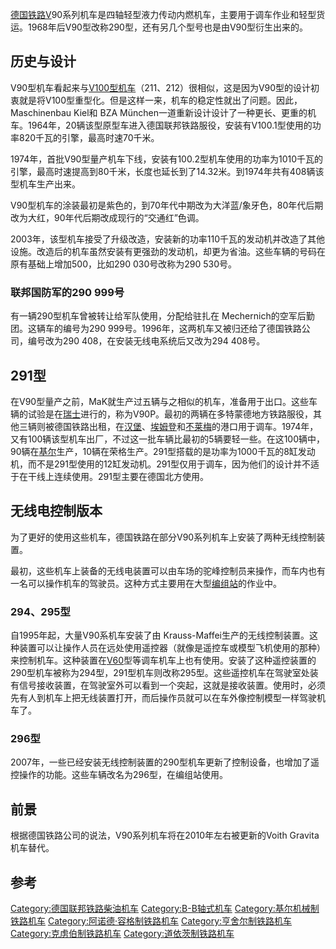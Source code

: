 {{noteTA
|G1=DE
|G2=Railway
|G3=Unit
|1=zh-tw:鐵路公司;zh-cn:运营商;
|2=zh-tw:車廠;    zh-cn:制造商;
|3=zh-cn:实现;    zh-tw:達成;
|4=zh-cn:从而;    zh-tw:進而;
|5=zh-cn:營運商;  zh-tw:鐵路公司;
}}

{{Infobox Locomotive
| name             =德国铁路V90系列内燃机车
 、
| powertype        = 
| image            = Museumslokomotive 290 371.JPG
| caption          = 290型
| designer         = 
| builder          = MaK
| serialnumber     = 
| serviceclass     = 
| buildmodel       = 
| service          = 
| builddate        = 1963,1964-1974
| totalproduction  = 
| whytetype        = 
| aarother         = 
| uicclass         = 
| gauge            = 1.435m
| trucks           = 
| bogies           = 
| wheeldiameter    = 
| wheelbase        = 
| length           = 14m
| width            = 
| height           = 
| axleload         = 20吨
| weight           = 80吨
| fueltype         = 柴油
| fuelcap          = 
| consumption      = 
| watercons        = 
| enginetype       = 
| displacement     = 
| alternator       = 
| generator        = 
| transmission     = 液力
| topspeed         = 
| tractiveeffort   =  201kN
| locobrakes       = 
| trainbrakes      = 
| safety           = ''Sifa'' 、''Indusi''
| railroad         = 
| railroadclass    = 
| numinclass       = 
| roadnumber       = 
| officialname     = 
| nicknames        = 
| locale           = 德国
| deliverydate     = 
| firstrundate     = 
| currentowner     = 德国铁路公司
| disposition      = 
}}

[[德国铁路|德国铁路]]V90系列机车是四轴轻型液力传动内燃机车，主要用于调车作业和轻型货运。1968年后V90型改称290型，还有另几个型号也是由V90型衍生出来的。

==历史与设计==
V90型机车看起来与[[德国铁路V100系列内燃机车|V100型机车]]（211、212）很相似，这是因为V90型的设计初衷就是将V100型重型化。但是这样一来，机车的稳定性就出了问题。因此，Maschinenbau Kiel和 BZA München一道重新设计设计了一种更长、更重的机车。1964年，20辆该型原型车进入德国联邦铁路服役，安装有V100.1型使用的功率820千瓦的引擎，最高时速70千米。

1974年，首批V90型量产机车下线，安装有100.2型机车使用的功率为1010千瓦的引擎，最高时速提高到80千米，长度也延长到了14.32米。到1974年共有408辆该型机车生产出来。

V90型机车的涂装最初是紫色的，到70年代中期改为大洋蓝/象牙色，80年代后期改为大红，90年代后期改成现行的“交通红”色调。

2003年，该型机车接受了升级改造，安装新的功率110千瓦的发动机并改造了其他设施。改造后的机车虽然安装有更强劲的发动机，却更为省油。这些车辆的号码在原有基础上增加500，比如290 030号改称为290 530号。

===联邦国防军的290 999号===
有一辆290型机车曾被转让给军队使用，分配给驻扎在 Mechernich的空军后勤团。这辆车的编号为290 999号。1996年，这两机车又被归还给了德国铁路公司，编号改为290 408，在安装无线电系统后又改为294 408号。

==291型==
在V90型量产之前，MaK就生产过五辆与之相似的机车，准备用于出口。这些车辆的试验是在[[瑞士|瑞士]]进行的，称为V90P。最初的两辆在多特蒙德地方铁路服役，其他三辆则被德国铁路出租，在[[汉堡|汉堡]]、[[埃姆登|埃姆登]]和[[不莱梅|不莱梅]]的港口用于调车。1974年，又有100辆该型机车出厂，不过这一批车辆比最初的5辆要轻一些。在这100辆中，90辆在[[基尔|基尔]]生产，10辆在荣格生产。291型搭载的是功率为1000千瓦的8缸发动机，而不是291型使用的12缸发动机。291型仅用于调车，因为他们的设计并不适于在干线上连续使用。291型主要在德国北方使用。

==无线电控制版本==
为了更好的使用这些机车，德国铁路在部分V90系列机车上安装了两种无线控制装置。

最初，这些机车上装备的无线电装置可以由车场的驼峰控制员来操作，而车内也有一名可以操作机车的驾驶员。这种方式主要用在大型[[编组站|编组站]]的作业中。

===294、295型===
自1995年起，大量V90系机车安装了由 Krauss-Maffei生产的无线控制装置。这种装置可以让操作人员在远处使用遥控器（就像是遥控车或模型飞机使用的那种）来控制机车。这种装置在[[德国铁路V60系列内燃机车|V60]]型等调车机车上也有使用。安装了这种遥控装置的290型机车被称为294型，291型机车则改称295型。这些遥控机车在驾驶室处装有信号接收装置，在驾驶室外可以看到一个突起，这就是接收装置。使用时，必须先有人到机车上把无线装置打开，而后操作员就可以在车外像控制模型一样驾驶机车了。

===296型===
2007年，一些已经安装无线控制装置的290型机车更新了控制设备，也增加了遥控操作的功能。这些车辆改名为296型，在编组站使用。

==前景==
根据德国铁路公司的说法，V90系列机车将在2010年左右被更新的Voith Gravita 机车替代。

==参考==
{{Translation/Ref|en|DB Class V 90}}

{{德国联邦铁路机车车辆|d}}
{{德国铁路机车车辆}}

{{DEFAULTSORT:DB-Baureihe V 090}}
[[Category:德国联邦铁路柴油机车|Category:德国联邦铁路柴油机车]]
[[Category:B-B轴式机车|Category:B-B轴式机车]]
[[Category:基尔机械制铁路机车|Category:基尔机械制铁路机车]]
[[Category:阿诺德·容格制铁路机车|Category:阿诺德·容格制铁路机车]]
[[Category:亨舍尔制铁路机车|Category:亨舍尔制铁路机车]]
[[Category:克虏伯制铁路机车|Category:克虏伯制铁路机车]]
[[Category:道依茨制铁路机车|Category:道依茨制铁路机车]]
